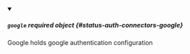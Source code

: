 


<details className="config-field" data-expandable="true" open>
<summary>

##### `google` <span className="config-field-required" data-required="false">required</span> <span className="config-field-type">object</span> <span className="config-field-default"></span> <span className="config-field-enum"></span> {#status-auth-connectors-google}

Google holds google authentication configuration

</summary>

<PartialGooglereference />


</details>
